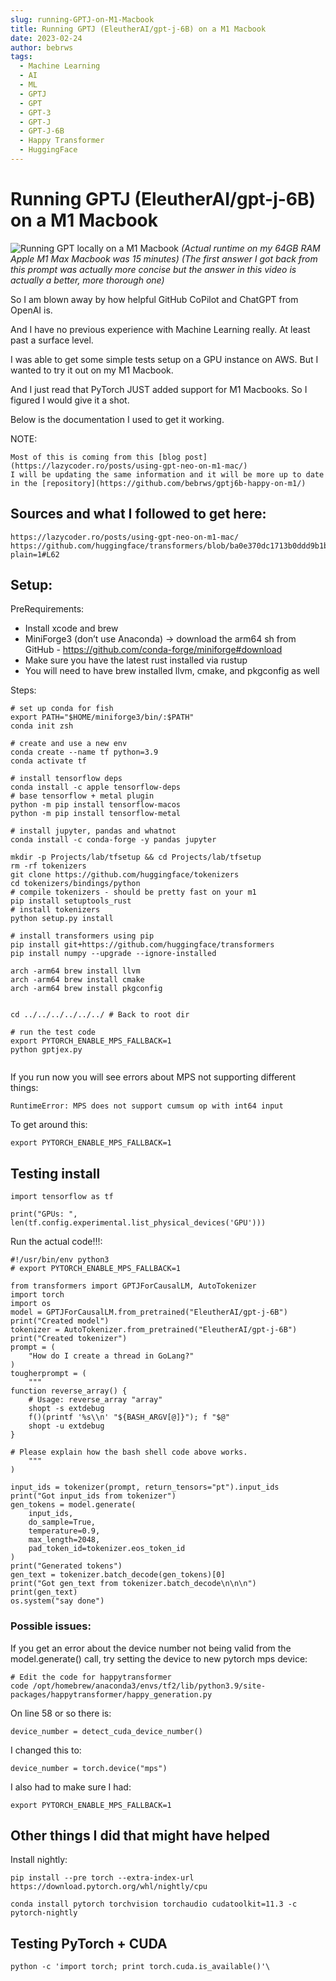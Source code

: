 ```yaml
---
slug: running-GPTJ-on-M1-Macbook
title: Running GPTJ (EleutherAI/gpt-j-6B) on a M1 Macbook
date: 2023-02-24
author: bebrws
tags:
  - Machine Learning
  - AI
  - ML
  - GPTJ
  - GPT 
  - GPT-3
  - GPT-J
  - GPT-J-6B
  - Happy Transformer
  - HuggingFace
---
```


# Running GPTJ (EleutherAI/gpt-j-6B) on a M1 Macbook

![Running GPT locally on a M1 Macbook](/static/gpt.gif)
*(Actual runtime on my 64GB RAM Apple M1 Max Macbook was 15 minutes)*
*(The first answer I got back from this prompt was actually more concise but the answer in this video is actually a better, more thorough one)*

So I am blown away by how helpful GitHub CoPilot and ChatGPT from OpenAI is.

And I have no previous experience with Machine Learning really. At least past a surface level.

I was able to get some simple tests setup on a GPU instance on AWS. But I wanted to try it out on my M1 Macbook.

And I just read that PyTorch JUST added support for M1 Macbooks. So I figured I would give it a shot.

Below is the documentation I used to get it working.

NOTE: 

    Most of this is coming from this [blog post](https://lazycoder.ro/posts/using-gpt-neo-on-m1-mac/)
    I will be updating the same information and it will be more up to date in the [repository](https://github.com/bebrws/gptj6b-happy-on-m1/)


## Sources and what I followed to get here:
```
https://lazycoder.ro/posts/using-gpt-neo-on-m1-mac/
https://github.com/huggingface/transformers/blob/ba0e370dc1713b0ddd9b1be0ac31ef1fdc7bdf76/docs/source/en/model_doc/gptj.mdx?plain=1#L62
```

## Setup:

PreRequirements:
* Install xcode and brew
* MiniForge3 (don’t use Anaconda) -> download the arm64 sh from GitHub - https://github.com/conda-forge/miniforge#download
* Make sure you have the latest rust installed via rustup
* You will need to have brew installed llvm, cmake, and pkgconfig as well

Steps:

```
# set up conda for fish
export PATH="$HOME/miniforge3/bin/:$PATH"
conda init zsh

# create and use a new env
conda create --name tf python=3.9
conda activate tf

# install tensorflow deps
conda install -c apple tensorflow-deps
# base tensorflow + metal plugin
python -m pip install tensorflow-macos
python -m pip install tensorflow-metal

# install jupyter, pandas and whatnot
conda install -c conda-forge -y pandas jupyter

mkdir -p Projects/lab/tfsetup && cd Projects/lab/tfsetup
rm -rf tokenizers
git clone https://github.com/huggingface/tokenizers
cd tokenizers/bindings/python
# compile tokenizers - should be pretty fast on your m1
pip install setuptools_rust
# install tokenizers
python setup.py install

# install transformers using pip
pip install git+https://github.com/huggingface/transformers
pip install numpy --upgrade --ignore-installed

arch -arm64 brew install llvm
arch -arm64 brew install cmake
arch -arm64 brew install pkgconfig


cd ../../../../../../ # Back to root dir

# run the test code
export PYTORCH_ENABLE_MPS_FALLBACK=1
python gptjex.py


```

If you run now you will see errors about MPS not supporting different things:
```
RuntimeError: MPS does not support cumsum op with int64 input
```

To get around this:
```
export PYTORCH_ENABLE_MPS_FALLBACK=1
```

## Testing install

```
import tensorflow as tf

print("GPUs: ", len(tf.config.experimental.list_physical_devices('GPU')))
```

Run the actual code!!!:
```
#!/usr/bin/env python3
# export PYTORCH_ENABLE_MPS_FALLBACK=1

from transformers import GPTJForCausalLM, AutoTokenizer
import torch
import os
model = GPTJForCausalLM.from_pretrained("EleutherAI/gpt-j-6B")
print("Created model")
tokenizer = AutoTokenizer.from_pretrained("EleutherAI/gpt-j-6B")
print("Created tokenizer")
prompt = (
    "How do I create a thread in GoLang?"
)
tougherprompt = (
    """
function reverse_array() {
    # Usage: reverse_array "array"
    shopt -s extdebug
    f()(printf '%s\\n' "${BASH_ARGV[@]}"); f "$@"
    shopt -u extdebug
}

# Please explain how the bash shell code above works.
    """
)

input_ids = tokenizer(prompt, return_tensors="pt").input_ids
print("Got input_ids from tokenizer")
gen_tokens = model.generate(
    input_ids,
    do_sample=True,
    temperature=0.9,
    max_length=2048,
    pad_token_id=tokenizer.eos_token_id
)
print("Generated tokens")
gen_text = tokenizer.batch_decode(gen_tokens)[0]
print("Got gen_text from tokenizer.batch_decode\n\n\n")
print(gen_text)
os.system("say done")

```

### Possible issues:
If you get an error about the device number not being valid from the model.generate() call, try setting the device to new pytorch mps device:
```
# Edit the code for happytransformer
code /opt/homebrew/anaconda3/envs/tf2/lib/python3.9/site-packages/happytransformer/happy_generation.py
```

On line 58 or so there is:
```
device_number = detect_cuda_device_number()
``` 
I changed this to:
```
device_number = torch.device("mps")
```
I also had to make sure I had:
```
export PYTORCH_ENABLE_MPS_FALLBACK=1
```

## Other things I did that might have helped

Install nightly:
```
pip install --pre torch --extra-index-url https://download.pytorch.org/whl/nightly/cpu
```

```
conda install pytorch torchvision torchaudio cudatoolkit=11.3 -c pytorch-nightly

```

## Testing PyTorch + CUDA

```
python -c 'import torch; print torch.cuda.is_available()'\
```